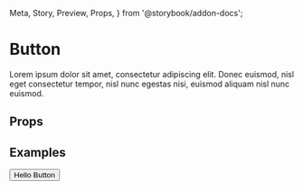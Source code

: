   Meta,
  Story,
  Preview,
  Props,
} from '@storybook/addon-docs';

<Meta title="Core/Button" component={Button} />

# Button

Lorem ipsum dolor sit amet, consectetur adipiscing elit. Donec euismod, nisl eget consectetur tempor, nisl nunc egestas nisi, euismod aliquam nisl nunc euismod.

## Props

<Props of={Box} />

## Examples

<Preview>
  <Story name="Default">
    <Button>Hello Button</Button>
  </Story>
</Preview>

